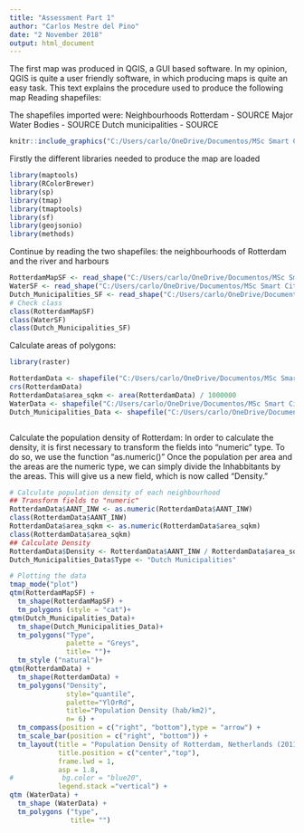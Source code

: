 ```yaml
---
title: "Assessment Part 1"
author: "Carlos Mestre del Pino"
date: "2 November 2018"
output: html_document
---
```



The first map was produced in QGIS, a GUI based software.
In my opinion, QGIS is quite a user friendly software, in which producing maps is quite an easy task.
This text explains the procedure used to produce the following map
Reading shapefiles:

The shapefiles imported were:
Neighbourhoods Rotterdam - SOURCE
Major Water Bodies - SOURCE
Dutch municipalities - SOURCE

```r
knitr::include_graphics("C:/Users/carlo/OneDrive/Documentos/MSc Smart Cities/GIS/Assessment 1/Rotterdam/Density_Map_Rotterdam_QGIS.png")
```


Firstly the different libraries needed to produce the map are loaded

```r

library(maptools)
library(RColorBrewer)
library(sp)
library(tmap)
library(tmaptools)
library(sf)
library(geojsonio)
library(methods)

```

Continue by reading the two shapefiles: the neighbourhoods of Rotterdam and the river and harbours

```r

RotterdamMapSF <- read_shape("C:/Users/carlo/OneDrive/Documentos/MSc Smart Cities/GIS/Assessment 1/R Map/Neighbourhoods_RDAM.shp", as.sf = TRUE)
WaterSF <- read_shape("C:/Users/carlo/OneDrive/Documentos/MSc Smart Cities/GIS/Assessment 1/R Map_2/Major_Water_Bodies_RDAM.shp", as.sf = TRUE)
Dutch_Municipalities_SF <- read_shape("C:/Users/carlo/OneDrive/Documentos/MSc Smart Cities/GIS/Assessment 1/R Map_2/Dutch_Municipalities.shp", as.sf=TRUE)
# Check class
class(RotterdamMapSF)
class(WaterSF)
class(Dutch_Municipalities_SF)


```

Calculate areas of polygons:


```r

library(raster)

RotterdamData <- shapefile("C:/Users/carlo/OneDrive/Documentos/MSc Smart Cities/GIS/Assessment 1/R Map/Neighbourhoods_RDAM.shp")
crs(RotterdamData)
RotterdamData$area_sqkm <- area(RotterdamData) / 1000000
WaterData <- shapefile("C:/Users/carlo/OneDrive/Documentos/MSc Smart Cities/GIS/Assessment 1/R Map_2/Major_Water_Bodies_RDAM.shp")
Dutch_Municipalities_Data <- shapefile("C:/Users/carlo/OneDrive/Documentos/MSc Smart Cities/GIS/Assessment 1/R Map_2/Dutch_Municipalities.shp")



```

Calculate the population density of Rotterdam:
In order to calculate the density, it is first necessary to transform the fields into "numeric" type.
To do so, we use the function "as.numeric()"
Once the population per area and the areas are the numeric type, we can simply divide the Inhabbitants by the areas. This will give us a new field, which is now called "Density."

```r
# Calculate population density of each neighbourhood
## Transform fields to "numeric"
RotterdamData$AANT_INW <- as.numeric(RotterdamData$AANT_INW)
class(RotterdamData$AANT_INW)
RotterdamData$area_sqkm <- as.numeric(RotterdamData$area_sqkm)
class(RotterdamData$area_sqkm)
## Calculate Density
RotterdamData$Density <- RotterdamData$AANT_INW / RotterdamData$area_sqkm
Dutch_Municipalities_Data$Type <- "Dutch Municipalities"


```



```r
# Plotting the data
tmap_mode("plot")
qtm(RotterdamMapSF) + 
  tm_shape(RotterdamMapSF) + 
  tm_polygons (style = "cat")+
qtm(Dutch_Municipalities_Data)+
  tm_shape(Dutch_Municipalities_Data)+
  tm_polygons("Type",
              palette = "Greys",
              title= "")+
  tm_style ("natural")+
qtm(RotterdamData) + 
  tm_shape(RotterdamData) + 
  tm_polygons("Density", 
              style="quantile",
              palette="YlOrRd",
              title="Population Density (hab/km2)",
              n= 6) + 
  tm_compass(position = c("right", "bottom"),type = "arrow") + 
  tm_scale_bar(position = c("right", "bottom")) +
  tm_layout(title = "Population Density of Rotterdam, Netherlands (2011)", 
            title.position = c("center","top"),
            frame.lwd = 1,
            asp = 1.8,
#            bg.color = "blue20",
            legend.stack ="vertical") +
qtm (WaterData) +
  tm_shape (WaterData) +
  tm_polygons ("type",
               title= "")
```